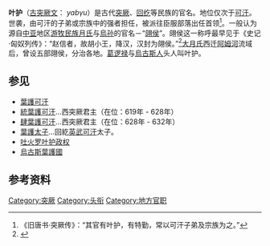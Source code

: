 {{西亞、中亞、南亞、北非的貴族等級}}
'''叶护'''（[[古突厥文|古突厥文]]：{{lang|otk|{{Script/Orkhon|𐰖𐰉𐰍𐰆}}}} ''yabγu''）是古代[[古突厥|突厥]]、[[回纥|回纥]]等民族的官名。地位仅次于[[可汗|可汗]]。世袭，由可汗的子弟或宗族中的强者担任，被派往臣服部落出任首领<ref>《旧唐书·突厥传》：“其官有叶护，有特勤，常以可汗子弟及宗族为之。”</ref>。一般认为源自[[中亚|中亚]]地区[[游牧民族|游牧民族]][[月氏|月氏]]与[[烏孙|烏孙]]的官名－“[[翖侯|翖侯]]”。翖侯这一称呼最早见于《史记·匈奴列传》：“赵信者，故胡小王，降汉，汉封为翖侯。”<ref>{{cite book zh |author=辞海编纂委员会 |title=《辞海》（1999年版） |format=M |edition=1 |location=上海 |publisher=上海辞书出版社 |date=2000 |pages= |id= ISBN 7-5326-0630-9}}</ref>[[大月氏|大月氏]]西迁[[阿姆河|阿姆河]]流域后，曾设五部翖侯，分治各地。[[葛逻禄|葛逻禄]]与[[烏古斯人|烏古斯人]]头人叫叶护。

== 参见 ==
* [[葉護可汗|葉護可汗]]
* [[統葉護可汗|統葉護可汗]]…西突厥君主（在位：619年 - 628年） 
* [[肆葉護可汗|肆葉護可汗]]…西突厥君主（在位：628年 - 632年） 
* [[葉護太子|葉護太子]]…回紇[[英武可汗|英武可汗]]太子。
*[[吐火罗叶护政权|吐火罗叶护政权]]
*[[烏古斯葉護國|烏古斯葉護國]]

== 参考资料 ==
<references />
{{古突厥}}
[[Category:突厥|Category:突厥]]
[[Category:头衔|Category:头衔]]
[[Category:地方官职|Category:地方官职]]